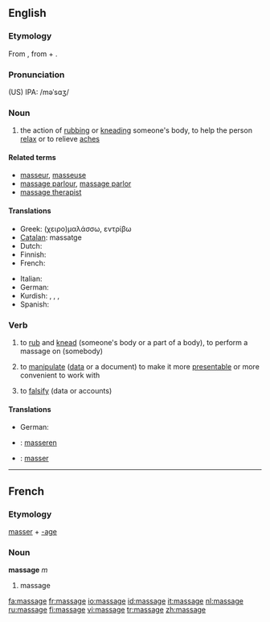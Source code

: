 {{see|Massage}}
==English==

===Etymology===
From {{F.}} {{term|massage|lang=fr}}, from {{term|masser||to [[mass]]}} + {{term|-age}}.

===Pronunciation===
(US) IPA: /məˈsɑʒ/

===Noun===
{{wikipedia}}
{{en-noun}}

# the action of [[rub]]bing or [[knead]]ing someone's body, to help the person [[relax]] or to relieve [[ache]]s

====Related terms====
* [[masseur]], [[masseuse]]
* [[massage parlour]], [[massage parlor]]
* [[massage therapist]]

====Translations====
{{top}}
* Greek: (χειρο)μαλάσσω, εντρίβω
* [[Catalan]]: massatge {{m}}
* Dutch: {{t+|nl|massage|f}}
* Finnish: {{t+|fi|hieronta}}
* French: {{t+|fr|massage|m}}
{{mid}}
* Italian: {{t+|it|massaggio|m}}
* German: {{t+|de|Massage|f}}
* Kurdish: {{t|ku|gemirandin|f}}, {{t|ku|perixandin|f}}, {{t|ku|mistdan|f}}, {{t|ku|masaj|f}}
* Spanish: {{t-|es|masaje|m}}
{{bottom}}

===Verb===
{{en-verb|massag|ing}}

#{{transitive}} to [[rub]] and [[knead]] (someone's body or a part of a body), to perform a massage on (somebody)
#{{transitive}} to [[manipulate]] ([[data]] or a document) to make it more [[presentable]] or more convenient to work with
#{{transitive}} to [[falsify]] (data or accounts)

====Translations====
{{trans-top|to perform a massage on somebody}}
* German: {{t+|de|massieren}}
{{trans-mid}}
{{trans-bottom}}

{{trans-top|to manipulate data or a document}}
{{trans-mid}}
{{trans-bottom}}

{{trans-top|to falsify data or accounts}}
{{trans-mid}}
{{trans-bottom}}

{{checktrans-top}}
* {{ttbc|Dutch}}: [[masseren]]
* {{ttbc|French}}: [[masser]]
{{checktrans-bottom}}

----

==French==

===Etymology===
[[masser]] + [[-age]]

===Noun===
'''massage''' ''m''

# massage

[[fa:massage]]
[[fr:massage]]
[[io:massage]]
[[id:massage]]
[[it:massage]]
[[nl:massage]]
[[ru:massage]]
[[fi:massage]]
[[vi:massage]]
[[tr:massage]]
[[zh:massage]]